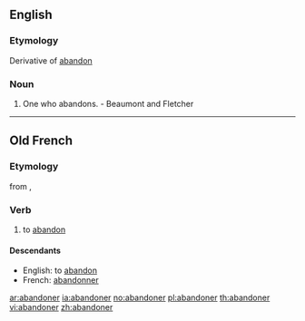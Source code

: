 ==English==

===Etymology===
Derivative of [[abandon]]

===Noun===
{{en-noun}}

# One who abandons. - Beaumont and Fletcher

----

==Old French==
===Etymology===
from {{term|abandon|lang=fro}}, {{term|abandun|lang=fro}}

===Verb===
{{infl|fro|verb}}

# to [[abandon]]

====Descendants====
* English: to [[abandon]]
* French: [[abandonner]]

[[ar:abandoner]]
[[ia:abandoner]]
[[no:abandoner]]
[[pl:abandoner]]
[[th:abandoner]]
[[vi:abandoner]]
[[zh:abandoner]]
